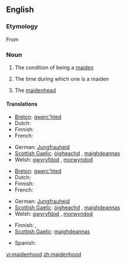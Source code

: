 ==English==

===Etymology===
From {{etyl|enm|en}}

===Noun===
{{en-noun|s|-}}

# {{uncountable}} The condition of being a [[maiden]]
# {{uncountable}} The time during which one is a maiden
# {{countable}} The [[maidenhead]]

====Translations====
{{trans-top|condition of being maiden}}
* [[Breton]]: [[gwerc'hted]]
* Dutch: {{t+|nl|maagdelijkheid}}
* Finnish: {{t-|fi|neitsyys}}
* French: {{t+|fr|virginité}}
{{trans-mid}}
* German: [[Jungfrauheid]]
* [[Scottish Gaelic]]: [[òigheachd]] {{f}}, [[maighdeannas]] {{m}}
* Welsh: [[gwyryfdod]] {{m}}, [[morwyndod]] {{m}}
{{trans-bottom}}

{{trans-top|time during which one is maiden}}
* [[Breton]]: [[gwerc'hted]]
* Dutch: {{t+|nl|maagdelijkheid}}
* Finnish: {{t-|fi|neitsyys}}
* French: {{t+|fr|virginité}}
{{trans-mid}}
* German: [[Jungfrauheid]]
* [[Scottish Gaelic]]: [[òigheachd]] {{f}}, [[maighdeannas]] {{m}}
* Welsh: [[gwyryfdod]] {{m}}, [[morwyndod]] {{m}}
{{trans-bottom}}

{{trans-top|maidenhead}}
* Finnish: {{t-|fi|neitsyys}}, {{t-|fi|immenkalvo}}
* [[Scottish Gaelic]]: [[maighdeannas]] {{m}}
{{trans-mid}}
* Spanish: {{t-|es|virginidad}}
{{trans-bottom}}

[[vi:maidenhood]]
[[zh:maidenhood]]